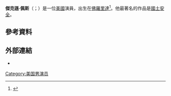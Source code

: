 '''傑克遜·佩斯'''（{{lang-en|Jackson Pace}}；{{bd|1999年|2月19日}}）是一位[[美國|美國]]演員，出生在[[佛羅里達|佛羅里達]]<ref>{{Cite web|title=HOMELAND CAST AND CHARACTER BIOGRAPHIES|url=http://www.tv3.co.nz/Jackson-Pace-as-Chris-Brody/tabid/2568/articleID/74954/Default.aspx|publisher=tv3.co.nz|accessdate=5 October 2012|archive-date=2016-07-01|archive-url=https://web.archive.org/web/20160701175644/http://www.tv3.co.nz/Jackson-Pace-as-Chris-Brody/tabid/2568/articleID/74954/Default.aspx|dead-url=no}}</ref>。他最著名的作品是[[國土安全|國土安全]]。
==參考資料==
{{reflist}}
== 外部連結 ==
*{{IMDb name|2093138}}
[[Category:美国男演员|Category:美国男演员]]